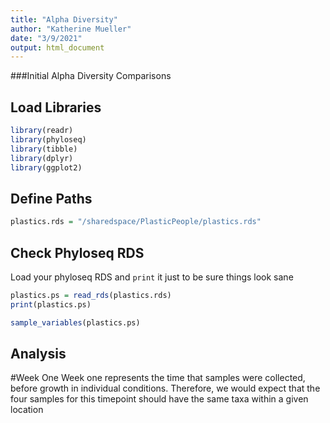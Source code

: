 ```yaml
---
title: "Alpha Diversity"
author: "Katherine Mueller"
date: "3/9/2021"
output: html_document
---
```


###Initial Alpha Diversity Comparisons

## Load Libraries
```r
library(readr)
library(phyloseq)
library(tibble)
library(dplyr)
library(ggplot2)
```

## Define Paths
```r
plastics.rds = "/sharedspace/PlasticPeople/plastics.rds"
```

## Check Phyloseq RDS
Load your phyloseq RDS and `print` it just to be sure things look sane
```r
plastics.ps = read_rds(plastics.rds)
print(plastics.ps)
```

```r
sample_variables(plastics.ps)
```

## Analysis
#Week One
Week one represents the time that samples were collected, before growth in individual conditions. Therefore, we would expect that the four samples for this timepoint should have the same taxa within a given location
